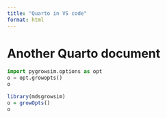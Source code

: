 ```yaml
---
title: "Quarto in VS code"
format: html
---
```


# Another Quarto document

```python
import pygrowsim.options as opt
o = opt.growopts()
o
```


```r
library(mdsgrowsim)
o = growOpts()
o
```
